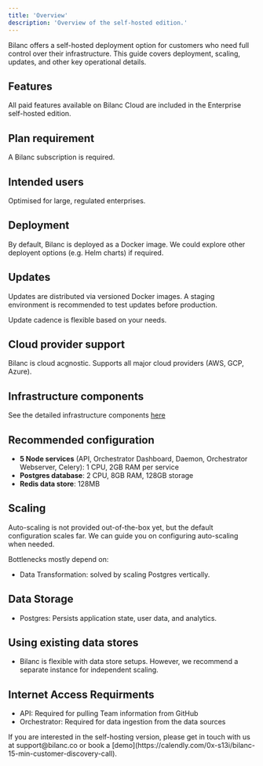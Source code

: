 ```yaml
---
title: 'Overview'
description: 'Overview of the self-hosted edition.'
---
```


Bilanc offers a self-hosted deployment option for customers who need full control over their infrastructure. This guide covers deployment, scaling, updates, and other key operational details.

## Features
All paid features available on Bilanc Cloud are included in the Enterprise self-hosted edition.

## Plan requirement
A Bilanc subscription is required.

## Intended users
Optimised for large, regulated enterprises.

## Deployment
By default, Bilanc is deployed as a Docker image. We could explore other deployent options (e.g. Helm charts) if required.

## Updates
Updates are distributed via versioned Docker images. A staging environment is recommended to test updates before production.

Update cadence is flexible based on your needs.

## Cloud provider support
Bilanc is cloud acgnostic. Supports all major cloud providers (AWS, GCP, Azure).

## Infrastructure components
See the detailed infrastructure components [here](infrastructure)

## Recommended configuration
- **5 Node services** (API, Orchestrator Dashboard, Daemon, Orchestrator Webserver, Celery): 1 CPU, 2GB RAM per service
- **Postgres database**: 2 CPU, 8GB RAM, 128GB storage
- **Redis data store**: 128MB

## Scaling
Auto-scaling is not provided out-of-the-box yet, but the default configuration scales far. We can guide you on configuring auto-scaling when needed.

Bottlenecks mostly depend on:
- Data Transformation: solved by scaling Postgres vertically.

## Data Storage
- Postgres: Persists application state, user data, and analytics.

## Using existing data stores
- Bilanc is flexible with data store setups. However, we recommend a separate instance for independent scaling.

## Internet Access Requirments
- API: Required for pulling Team information from GitHub
- Orchestrator: Required for data ingestion from the data sources

<Tip>
  If you are interested in the self-hosting version, please get in touch with us at support@bilanc.co or book a [demo](https://calendly.com/0x-s13i/bilanc-15-min-customer-discovery-call).
</Tip>